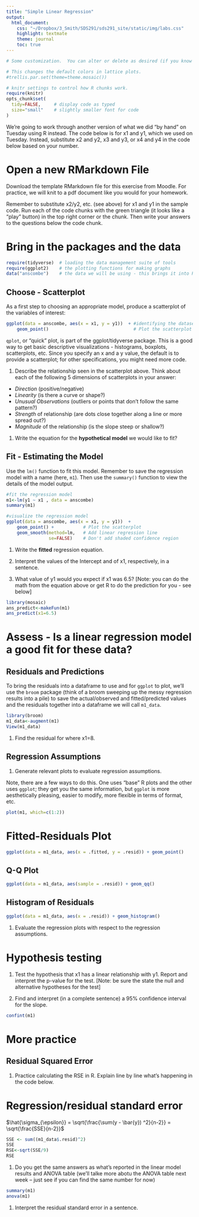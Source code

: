 ```yaml
---
title: "Simple Linear Regression"
output:
  html_document:
    css: "~/Dropbox/3_Smith/SDS291/sds291_site/static/img/labs.css"
    highlight: textmate
    theme: journal
    toc: true
---
```


```r
# Some customization.  You can alter or delete as desired (if you know what you are doing).

# This changes the default colors in lattice plots.
#trellis.par.set(theme=theme.mosaic())  

# knitr settings to control how R chunks work.
require(knitr)
opts_chunk$set(
  tidy=FALSE,     # display code as typed
  size="small"    # slightly smaller font for code
)
```

We're going to work through another version of what we did "by hand" on Tuesday using R instead.  The code below is for x1 and y1, which we used on Tuesday. Instead, substitute x2 and y2, x3 and y3, or x4 and y4 in the code below based on your number.

# Open a new RMarkdown File
Download the template RMarkdown file for this exercise from Moodle. For practice, we will knit to a pdf document like you would for your homework.  

Remember to substitute x2/y2, etc. (see above) for x1 and y1 in the sample code. Run each of the code chunks with the green triangle (it looks like a "play" button) in the top right corner or the chunk.  Then write your answers to the questions below the code chunk.  

# Bring in the packages and the data
```r
require(tidyverse)  # loading the data management suite of tools
require(ggplot2)    # the plotting functions for making graphs  
data("anscombe")    # the data we will be using - this brings it into R memory for you to use
```

## Choose - Scatterplot

As a first step to choosing an appropriate model, produce a scatterplot of the variables of interest:

```r
ggplot(data = anscombe, aes(x = x1, y = y1))  + #identifying the dataset and variable names
    geom_point()                                # Plot the scatterplot 
```

`qplot`, or "quick" plot, is part of the ggplot/tidyverse package. This is a good way to get basic descriptive visualizations - histograms, boxplots, scatterplots, etc.  Since you specify an x and a y value, the default is to provide a scatterplot; for other specifications, you might need more code.

1. Describe the relationship seen in the scatterplot above.  Think about each of the following 5 dimensions of scatterplots in your answer:

- *Direction* (positive/negative)
- *Linearity* (is there a curve or shape?)
- *Unusual Observations* (outliers or points that don't follow the same pattern?)
- *Strength* of relationship (are dots close together along a line or more spread out?)
- *Magnitude* of the relationship (is the slope steep or shallow?)




1. Write the equation for the **hypothetical model** we would like to fit?



## Fit - Estimating the Model
Use the `lm()` function to fit this model. Remember to save the regression model with a name (here, `m1`). Then use the `summary()` function to view the details of the model output.

```r

#fit the regression model
m1<-lm(y1 ~ x1 , data = anscombe)
summary(m1)

#visualize the regression model
ggplot(data = anscombe, aes(x = x1, y = y1))  +
    geom_point() +           # Plot the scatterplot 
    geom_smooth(method=lm,   # Add linear regression line
                se=FALSE)    # Don't add shaded confidence region
```


1. Write the **fitted** regression equation.

1. Interpret the values of the Intercept and of x1, respectively, in a sentence.

1. What value of y1 would you expect if x1 was 6.5?  [Note: you can do the math from the equation above or get R to do the prediction for you - see below]

```r
library(mosaic)
ans_predict<-makeFun(m1)
ans_predict(x1=6.5)
```

# Assess - Is a linear regression model a good fit for these data?

## Residuals and Predictions

To bring the residuals into a dataframe to use and for `ggplot` to plot, we'll use the `broom` package (think of a broom sweeping up the messy regression results into a pile) to save the actual/observed and fitted/predicted values and the residuals together into a dataframe we will call `m1_data`.

```r
library(broom)
m1_data<-augment(m1)
View(m1_data)
```

1. Find the residual for where x1=8.

## Regression Assumptions

1. Generate relevant plots to evaluate regression assumptions.  

Note, there are a few ways to do this. One uses "base" R plots and the other uses `ggplot`; they get you the same information, but `ggplot` is more aesthetically pleasing, easier to modify, more flexible in terms of format, etc.
```r
plot(m1, which=c(1:2))
```

# Fitted-Residuals Plot

```r
ggplot(data = m1_data, aes(x = .fitted, y = .resid)) + geom_point()
```

## Q-Q Plot

```r
ggplot(data = m1_data, aes(sample = .resid)) + geom_qq()
```

## Histogram of Residuals

```r
ggplot(data = m1_data, aes(x = .resid)) + geom_histogram()
```

1. Evaluate the regression plots with respect to the regression assumptions.

# Hypothesis testing

1. Test the hypothesis that x1 has a linear relationship with y1. Report and interpret the p-value for the test. [Note: be sure the state the null and alternative hypotheses for the test]

1. Find and interpret (in a complete sentence) a 95% confidence interval for the slope.

```r
confint(m1)
```

# More practice

## Residual Squared Error
1. Practice calculating the RSE in R.  Explain line by line what's happening in the code below.

# Regression/residual standard error

$\hat{\sigma_{\epsilon}} = \sqrt{\frac{\sum(y - \bar{y}) ^2}{n-2}} = \sqrt{\frac{SSE}{n-2}}$

```r
SSE <- sum((m1_data$.resid)^2)
SSE
RSE<-sqrt(SSE/9)
RSE
```

1. Do you get the same answers as what's reported in the linear model results and ANOVA table (we'll talke more abotu the ANOVA table next week -- just see if you can find the same number for now)

```r
summary(m1)
anova(m1)
```

1. Interpret the residual standard error in a sentence.

